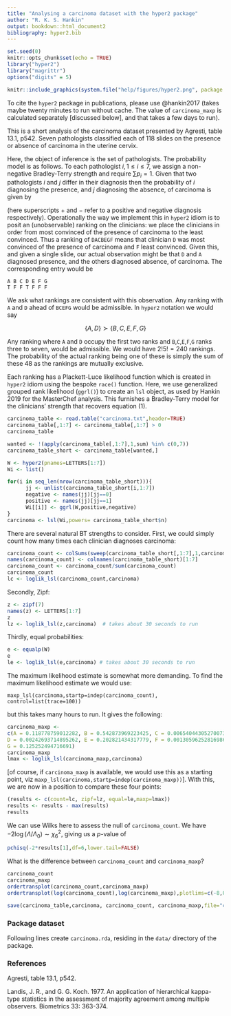 ```yaml
---
title: "Analysing a carcinoma dataset with the hyper2 package"
author: "R. K. S. Hankin"
output: bookdown::html_document2
bibliography: hyper2.bib
---
```



```r
set.seed(0)
knitr::opts_chunk$set(echo = TRUE)
library("hyper2")
library("magrittr")
options("digits" = 5)
```

```r
knitr::include_graphics(system.file("help/figures/hyper2.png", package = "hyper2"))
```

To cite the `hyper2` package in publications, please use @hankin2017
(takes maybe twenty minutes to run without cache.  The value of
`carcinoma_maxp` is calculated separately [discussed below], and that
takes a few days to run).

This is a short analysis of the carcinoma dataset presented by
Agresti, table 13.1, p542.  Seven pathologists classified each of 118
slides on the presence or absence of carcinoma in the uterine cervix.

Here, the object of inference is the set of pathologists.  The
probability model is as follows.  To each pathologist $i,1\leq i \leq
7$, we assign a non-negative Bradley-Terry strength and require $\sum
p_i=1$.  Given that two pathologists $i$ and $j$ differ in their
diagnosis then the probability of $i$ diagnosing the presence, and $j$
diagnosing the absence, of carcinoma is given by

\begin{equation}\tag{1}
\operatorname{Prob}(i^+,j^-) = \frac{p_i}{p_i+p_j},\qquad
\operatorname{Prob}(i^-,j^+) = \frac{p_j}{p_i+p_j}
\end{equation}

(here superscripts $+$ and $-$ refer to a positive and negative
diagnosis respectively).  Operationally the way we implement this in
`hyper2` idiom is to posit an (unobservable) ranking on the
clinicians: we place the clinicians in order from most convinced of
the presence of carcinoma to the least convinced.  Thus a ranking of
`DACBEGF` means that clinician `D` was most convinced of the presence
of carcinoma and `F` least convinced.  Given this, and given a single
slide, our actual observation might be that `D` and `A` diagnosed
presence, and the others diagnosed absence, of carcinoma.  The
corresponding entry would be

```
A B C D E F G
T F F T F F F
```

We ask what rankings are consistent with this observation.  Any
ranking with `A` and `D` ahead of `BCEFG` would be admissible.  In
`hyper2` notation we would say

$$\left\lbrace A,D\right\rbrace\succ\left\lbrace B,C,E,F,G\right\rbrace$$

Any ranking where `A` and `D` occupy the first two ranks and
`B`,`C`,`E`,`F`,`G` ranks three to seven, would be admissible.  We
would have $2!5!=240$ rankings.  The probability of the actual ranking
being one of these is simply the sum of these 48 as the rankings are
mutually exclusive.

Each ranking has a Plackett-Luce likelihood function which is created
in `hyper2` idiom using the bespoke `race()` function.  Here, we use
generalized grouped rank likelihood (`ggrl()`) to create an `lsl`
object, as used by Hankin 2019 for the MasterChef analysis.  This
furnishes a Bradley-Terry model for the clinicians' strength that
recovers equation (1).


```r
carcinoma_table <- read.table("carcinoma.txt",header=TRUE)
carcinoma_table[,1:7] <- carcinoma_table[,1:7] > 0
carcinoma_table
```



```r
wanted <- !(apply(carcinoma_table[,1:7],1,sum) %in% c(0,7))
carcinoma_table_short <- carcinoma_table[wanted,]
```		      

```r
W <- hyper2(pnames=LETTERS[1:7])
Wi <- list()

for(i in seq_len(nrow(carcinoma_table_short))){
      jj <- unlist(carcinoma_table_short[i,1:7])
      negative <- names(jj)[jj==0]
      positive <- names(jj)[jj==1]
      Wi[[i]] <- ggrl(W,positive,negative)
}
carcinoma <- lsl(Wi,powers= carcinoma_table_short$n)
```

There are several natural BT strengths to consider.  First, we could
simply count how many times each clinician diagnoses carcinoma:

```r
carcinoma_count <- colSums(sweep(carcinoma_table_short[,1:7],1,carcinoma_table_short$n,"*"))
names(carcinoma_count) <- colnames(carcinoma_table_short)[1:7]
carcinoma_count <- carcinoma_count/sum(carcinoma_count)
carcinoma_count
lc <- loglik_lsl(carcinoma_count,carcinoma)
```

Secondly, Zipf:


```r
z <- zipf(7)
names(z) <- LETTERS[1:7]
z
lz <- loglik_lsl(z,carcinoma)  # takes about 30 seconds to run
```

Thirdly, equal probabilities:


```r
e <- equalp(W)
e
le <- loglik_lsl(e,carcinoma) # takes about 30 seconds to run
```

The maximum likelihood estimate is somewhat more demanding.  To find
the maximum likelihood estimate we would use:

`maxp_lsl(carcinoma,startp=indep(carcinoma_count), control=list(trace=100))`


but this takes many hours to run.  It gives the following:


```r
carcinoma_maxp <- 
c(A = 0.118778759012282, B = 0.542873969223425, C = 0.00654044305270073, 
D = 0.00242693714895262, E = 0.202821434317779, F = 0.00130596252816986, 
G = 0.125252494716691)
carcinoma_maxp
lmax <- loglik_lsl(carcinoma_maxp,carcinoma)
```

[of course, if `carcinoma_maxp` is available, we would use this as a
starting point, viz
`maxp_lsl(carcinoma,startp=indep(carcinoma_maxp))`].  With this, we
are now in a position to compare these four points:

```r
(results <- c(count=lc, zipf=lz, equal=le,maxp=lmax))
results <- results - max(results)
results
```

We can use Wilks here to assess the null of `carcinoma_count`.  We
have $-2\log(\Lambda/\Lambda_0)\sim\chi^2_6$, giving us a $p$-value of

```r
pchisq(-2*results[1],df=6,lower.tail=FALSE)
```


What is the difference between `carcinoma_count` and `carcinoma_maxp`?


```r
carcinoma_count
carcinoma_maxp
ordertransplot(carcinoma_count,carcinoma_maxp)
ordertransplot(log(carcinoma_count),log(carcinoma_maxp),plotlims=c(-8,0))
```



```r
save(carcinoma_table,carcinoma, carcinoma_count, carcinoma_maxp,file="carcinoma.rda")
```


### Package dataset {-}

Following lines create `carcinoma.rda`, residing in the `data/`
directory of the package.

### References {-}


Agresti, table 13.1, p542.



Landis, J. R., and G. G. Koch. 1977. An application of hierarchical
kappa-type statistics in the assessment of majority agreement among
multiple observers. Biometrics 33: 363-374.
